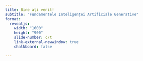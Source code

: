 ```yaml
---
title: Bine ați venit!
subtitle: "Fundamentele Inteligenței Artificiale Generative"
format: 
  revealjs: 
    width: "1600"
    height: "900"
    slide-number: c/t
    link-external-newwindow: true
    chalkboard: false  

---
```

